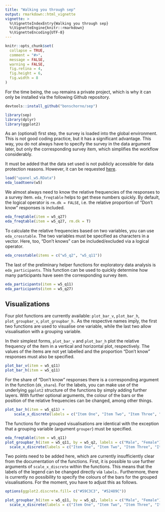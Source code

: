```yaml
---
title: "Walking you through sep"
output: rmarkdown::html_vignette
vignette: >
  %\VignetteIndexEntry{Walking you through sep}
  %\VignetteEngine{knitr::rmarkdown}
  %\VignetteEncoding{UTF-8}
---
```


```r
knitr::opts_chunk$set(
  collapse = TRUE,
  comment = "#>",
  message = FALSE,
  warning = FALSE,
  fig.retina = 4,
  fig.height = 6, 
  fig.width = 8
)
```

For the time being, the `sep` remains a private project, which is why it can only be installed via the following Github repository. 

```r
devtools::install_github("bonschorno/sep")
```

```r
library(sep)
library(dplyr)
library(ggplot2)
```

As an (optional) first step, the survey is loaded into the global environment. This is not good coding practice, but it has a significant advantage. This way, you do not always have to specify the survey in the data argument later, but only the corresponding survey item, which simplifies the workflow considerably. 

It must be added that the data set used is not publicly accessible for data protection reasons. However, it can be requested [here](https://istp.ethz.ch/research/sep.html).

```r
load("upanel_w5.RData")
eda_loadtoenv(w5)
```

We almost always need to know the relative frequencies of the responses to a survey item. `eda_freqtable` helps to get these numbers quickly. By default, the logical operator is `rm.dk = FALSE`, i.e. the relative proportion of "Don't know" responses is included.

```r
eda_freqtable(item = w5_q27)
eda_freqtable(item = w5_q27, rm.dk = T)
```

To calculate the relative frequencies based on two variables, you can use `eda_crosstable`. The two variables must be specified as characters in a vector. Here, too, "Don't knows" can be included/excluded via a logical operator.

```r
eda_crosstable(items = c("w5_q2", "w5_q11"))
```

The last of the preliminary helper functions for exploratory data analysis is `eda_participants`. This function can be used to quickly determine how many participants have seen the corresponding survey item.

```r
eda_participants(item = w5_q11)
eda_participants(item = w5_q27)
```

## Visualizations

Four plot functions are currently available: `plot_bar_v`, `plot_bar_h`, `plot_groupbar_v`, `plot_groupbar_h.` As the respective names imply, the first two functions are used to visualise one variable, while the last two allow visualisation with a grouping variable.

In their simplest forms, `plot_bar_v` and `plot_bar_h` plot the relative frequency of the item in a vertical and horizontal plot, respectively. The values of the items are not yet labelled and the proportion "Don't know" responses must also be specified.

```r
plot_bar_v(item = w5_q11)
plot_bar_h(item = w5_q11)
```
 
For the share of "Don't know" responses there is a corresponding argument in the function (`dk_share`). For the labels, you can make use of the underlying `ggplot2` structure of the functions by simply adding further layers. With further optional arguments, the colour of the bars or the position of the relative frequencies can be changed, among other things.

```r
plot_bar_h(item = w5_q11) +
    scale_x_discrete(labels = c("Item One", "Item Two", "Item Three", "Item Four", "Item Five"))
```

The functions for the grouped visualisations are identical with the exception that a grouping variable (argument `grouper`) must be specified.

```r
eda_freqtable(item = w5_q11)
plot_groupbar_h(item = w5_q11, by = w5_q2, labels = c("Male", "Female")) +
  scale_x_discrete(labels = c("Item One", "Item Two", "Item Three", "Item Four", "Item Five"))
```

Two points need to be added here, which are currently insufficiently clear from the documentation of the functions. First, it is possible to use further arguments of `scale_x_discrete` within the functions. This means that the labels of the legend can be changed directly via `labels.` Furthermore, there is currently no possibility to specify the colours of the bars for the grouped visualisations. For the moment, you have to adjust this as follows.

```r
options(ggplot2.discrete.fill= c("#59C3C3", "#52489C"))
```

```r
plot_groupbar_h(item = w5_q11, by = w5_q2, labels = c("Male", "Female")) +
  scale_x_discrete(labels = c("Item One", "Item Two", "Item Three", "Item Four", "Item Five"))
```


